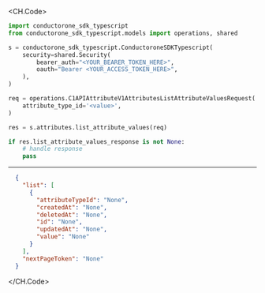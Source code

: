 
<CH.Code>
```python ListAttributeValues.py
import conductorone_sdk_typescript
from conductorone_sdk_typescript.models import operations, shared

s = conductorone_sdk_typescript.ConductoroneSDKTypescript(
    security=shared.Security(
        bearer_auth="<YOUR_BEARER_TOKEN_HERE>",
        oauth="Bearer <YOUR_ACCESS_TOKEN_HERE>",
    ),
)

req = operations.C1APIAttributeV1AttributesListAttributeValuesRequest(
    attribute_type_id='<value>',
)

res = s.attributes.list_attribute_values(req)

if res.list_attribute_values_response is not None:
    # handle response
    pass

```
---

```json Example Response
  {
    "list": [
      {
        "attributeTypeId": "None",
        "createdAt": "None",
        "deletedAt": "None",
        "id": "None",
        "updatedAt": "None",
        "value": "None"
      }
    ],
    "nextPageToken": "None"
  }
```
</CH.Code>
